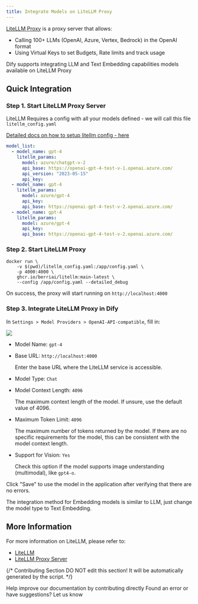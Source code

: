 ```yaml
---
title: Integrate Models on LiteLLM Proxy
---
```



[LiteLLM Proxy](https://github.com/BerriAI/litellm) is a proxy server that allows:

* Calling 100+ LLMs (OpenAI, Azure, Vertex, Bedrock) in the OpenAI format
* Using Virtual Keys to set Budgets, Rate limits and track usage

Dify supports integrating LLM and Text Embedding capabilities models available on LiteLLM Proxy

## Quick Integration

### Step 1. Start LiteLLM Proxy Server

LiteLLM Requires a config with all your models defined - we will call this file `litellm_config.yaml`

[Detailed docs on how to setup litellm config - here](https://docs.litellm.ai/docs/proxy/configs)

```yaml
model_list:
  - model_name: gpt-4
    litellm_params:
      model: azure/chatgpt-v-2
      api_base: https://openai-gpt-4-test-v-1.openai.azure.com/
      api_version: "2023-05-15"
      api_key: 
  - model_name: gpt-4
    litellm_params:
      model: azure/gpt-4
      api_key: 
      api_base: https://openai-gpt-4-test-v-2.openai.azure.com/
  - model_name: gpt-4
    litellm_params:
      model: azure/gpt-4
      api_key: 
      api_base: https://openai-gpt-4-test-v-2.openai.azure.com/
```

### Step 2. Start LiteLLM Proxy

```shell
docker run \
    -v $(pwd)/litellm_config.yaml:/app/config.yaml \
    -p 4000:4000 \
    ghcr.io/berriai/litellm:main-latest \
    --config /app/config.yaml --detailed_debug
```

On success, the proxy will start running on `http://localhost:4000`

### Step 3. Integrate LiteLLM Proxy in Dify

In `Settings > Model Providers > OpenAI-API-compatible`, fill in:

![](https://assets-docs.dify.ai/dify-enterprise-mintlify/en/development/models-integration/c02feef6b054be16639ecd23ce10b605.png)

* Model Name: `gpt-4`
*   Base URL: `http://localhost:4000`

    Enter the base URL where the LiteLLM service is accessible.
* Model Type: `Chat`
*   Model Context Length: `4096`

    The maximum context length of the model. If unsure, use the default value of 4096.
*   Maximum Token Limit: `4096`

    The maximum number of tokens returned by the model. If there are no specific requirements for the model, this can be consistent with the model context length.
*   Support for Vision: `Yes`

    Check this option if the model supports image understanding (multimodal), like `gpt4-o`.

Click "Save" to use the model in the application after verifying that there are no errors.

The integration method for Embedding models is similar to LLM, just change the model type to Text Embedding.

## More Information

For more information on LiteLLM, please refer to:

* [LiteLLM](https://github.com/BerriAI/litellm)
* [LiteLLM Proxy Server](https://docs.litellm.ai/docs/simple\_proxy)

{/*
Contributing Section
DO NOT edit this section!
It will be automatically generated by the script.
*/}

<CardGroup cols="2">
    <Card
        title="Edit this page"
        icon="pen-to-square"
        href="https://github.com/langgenius/dify-docs-mintlify/edit/main/en/development/models-integration/litellm.mdx"
    >
        Help improve our documentation by contributing directly
    </Card>
    <Card
        title="Report an issue"
        icon="github"
        href="https://github.com/langgenius/dify-docs-mintlify/issues/new?title=Documentation%20Issue%3A%20&body=%23%23%20Issue%20Description%0A%3C%21--%20Please%20briefly%20describe%20the%20issue%20you%20found%20--%3E%0A%0A%23%23%20Page%20Link%0Ahttps%3A%2F%2Fgithub.com%2Flanggenius%2Fdify-docs-mintlify%2Fblob%2Fmain%2Fen/development/models-integration%2Flitellm.mdx%0A%0A%23%23%20Suggested%20Changes%0A%3C%21--%20If%20you%20have%20specific%20suggestions%20for%20changes%2C%20please%20describe%20them%20here%20--%3E%0A%0A%3C%21--%20Thank%20you%20for%20helping%20improve%20our%20documentation%21%20--%3E"
    >
        Found an error or have suggestions? Let us know
    </Card>
</CardGroup>
